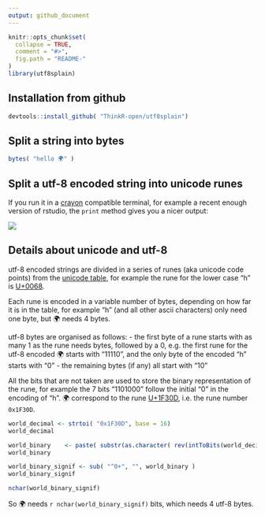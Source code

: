 ```yaml
---
output: github_document
---
```


```r
knitr::opts_chunk$set(
  collapse = TRUE,
  comment = "#>",
  fig.path = "README-"
)
library(utf8splain)
```

## Installation from github

```r
devtools::install_github( "ThinkR-open/utf8splain")
```

## Split a string into bytes 

```r
bytes( "hello 🌍" )
```

## Split a utf-8 encoded string into unicode runes 

If you run it in a [crayon](https://github.com/r-lib/crayon) compatible terminal, for example 
a recent enough version of rstudio, the `print` method gives you a nicer output:

![](img/runes-crayon.png)

## Details about unicode and utf-8

utf-8 encoded strings are divided in a series of runes (aka unicode code points) from 
the [unicode table](https://unicode-table.com/en/), for example the rune 
for the lower case "h" is [U+0068](https://unicode-table.com/en/#0068). 

Each rune is encoded in a variable number of bytes, depending on how far it is in the
table, for example "h" (and all other ascii characters) only need one byte, but 
🌍 needs 4 bytes. 

utf-8 bytes are organised as follows: 
 - the first byte of a rune starts with as many 1 as the rune needs bytes, followed by a 0, e.g. the first rune 
   for the utf-8 encoded 🌍 starts with "11110", and the only byte of the encoded "h" starts with "0"
 - the remaining bytes (if any) all start with "10"
 
All the bits that are not taken are used to store the binary representation of the rune, 
for example the 7 bits "1101000" follow the initial "0" in the encoding of "h". 🌍 correspond to the rune [U+1F30D](https://unicode-table.com/en/#1F30D), i.e. the rune number `0x1F30D`. 

```r
world_decimal <- strtoi( "0x1F30D", base = 16)
world_decimal

world_binary    <- paste( substr(as.character( rev(intToBits(world_decimal)) ), 2, 2 ), collapse = "" )
world_binary

world_binary_signif <- sub( "^0+", "", world_binary )
world_binary_signif

nchar(world_binary_signif)
```

So 🌍 needs `r nchar(world_binary_signif)` bits, which needs 4 utf-8 bytes. 

